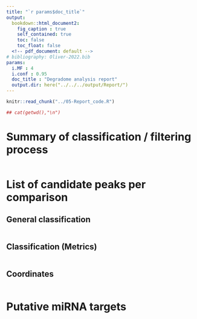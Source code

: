 ```yaml
---
title: "`r params$doc_title`"
output: 
  bookdown::html_document2:
    fig_caption : true
    self_contained: true
    toc: false
    toc_float: false
  <!-- pdf_document: default -->
# bibliography: Oliver-2022.bib
params:
  i.MF : 4
  i.conf : 0.95
  doc_title : "Degradome analysis report"
  output.dir: here("../../../output/Report/")  
---
```

``` r
knitr::read_chunk("../05-Report_code.R")
```
```r
## cat(getwd(),"\n")
```
# Summary of classification / filtering process
```r

```
# List of candidate peaks per comparison { - .tabset .tabset-pills}
## General classification {-}
```r

``` 
## Classification (Metrics) {-} 
```r

``` 
## Coordinates {-} 
```r

``` 
# Putative miRNA targets 
```r
``` 

